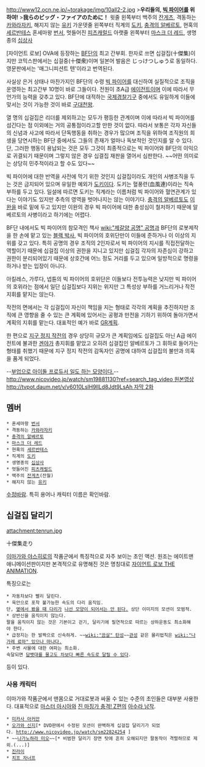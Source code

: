 http://www12.ocn.ne.jp/~torakage/img/10all2-2.jpg
>'''우리들의, [[빅 파이어]]를 위하여!'''
>'''我らのビッグ・ファイアのために！'''
윗줄 왼쪽부터 백주의 [[잔게츠]], 격동하는 [[카와라자키]], 해지지 않는 [[유키]]
가운뎃줄 왼쪽부터 직계의 [[도키]], [[충격의 알베르토]], 현혹의 [[세르반테스]]
혼세마왕 [[번서]], 멋들어진 [[피츠캐럴드]]
아랫줄 왼쪽부터 [[마스크 더 레드]], 생명종의 [[십상사]]

[자이언트 로보] OVA에 등장하는 [[BF단]]의 최고 간부회.
한자로 쓰면 십걸집(十傑集)이지만 코믹스판에서는 십걸중(十傑衆)이며 일본어 발음은 じっけつしゅう로 동일하다. 영문판에서는 '매그니피션트 텐'이라고 번역된다.

사실상 은거 상태나 마찬가지인 BF단의 수령 [[빅 파이어]]를 대신하여 실질적으로 조직을 운영하는 최고간부 10명이 바로 그들이다. 전원이 초A급 [[에이전트]]이며 이에 따라서 무언가의 능력을 갖추고 있다. BF단에 대적하는 [[국제경찰기구]] 중에서도 유일하게 이들에 맞서는 것이 가능한 것이 바로 [[구대천왕]].

열 명의 십걸집은 리더를 제외하고는 모두가 평등한 관계이며 이에 따라서 빅 파이어를 섬긴다는 점 이외에는 거의 공통점이라고할 만한 것이 없다. 따라서 보통은 각자 자신들의 신념과 사고에 따라서 단독행동을 취하는 경우가 많으며 조직을 위하여 조직원의 희생을 당연시하는 BF단 중에서도 그들의 존재가 얼마나 독보적인 것인지를 알 수 있다. 단, 그러한 행동이 용납되는 것은 모두 그것이 최종적으로는 빅 파이어와 BF단의 이익으로 귀결되기 때문이며 그렇지 않은 경우 십결집 재판을 열어서 심판한다. ~~어떤 의미로는 상당히 민주적이라고 할 수도 있다~~

빅 파이어에 대한 반역을 사전에 막기 위한 것인지 십걸집이라도 개인의 사병조직을 두는 것은 금지되어 있으며 유일한 예외가 [[도키]]이다. 도키는 혈풍련(血風連)이라는 직속 부하를 두고 있다. 일설에 따르면 도키는 직계라는 이름처럼 빅 파이어와 혈연관계가 있다는 이야기도 있지만 추측의 영역을 벗어나지는 않는 이야기다. [[충격의 알베르토]]도 [[이완]]을 바로 밑에 두고 있지만 이완의 경우 빅 파이어에 대한 충성심이 철저하기 때문에 알베르토의 사병이라고 하기에는 어렵다.

BF단 내에서도 빅 파이어의 참모격인 책사 [[wiki:"제갈양 공명" 공명]]과 BF단의 로봇제작을 한 손에 맡고 있는 [[블랙 박사]], 빅 파이어의 호위단만이 이들에 준하거나 이 이상의 지위를 갖고 있다. 특히 공명의 경우 조직의 2인자로서 빅 파이어의 지시를 직접전달하는 역할이기 때문에 십걸집 이상의 권한을 지니고 있지만 십걸집 각자의 자존심이 강하고 권한이 분리되어있기 때문에 상호간에 어느 정도 거리를 두고 있으며 일방적으로 명령을 하거나 받는 입장이 아니다.

아킬레스, 가루다, 넵튠의 빅 파이어의 호위단은 이들보다 전투능력은 낮지만 빅 파이어의 호위라는 점에서 일단 십걸집보다 지위는 위지만 그 특성상 부하를 거느리거나 작전지휘를 맡지는 않는다.

작전의 면에서는 각 십걸집이 자신이 책임을 지는 형태로 각각의 계획을 추진하지만 조직에 큰 영향을 줄 수 있는 큰 계획에 있어서는 공평과 만전을 기하기 위하여 돌아가면서 계획의 지휘를 맡는다. 대표적인 예가 바로 [[GR계획]].

한 편으로 [[지구 정지 작전]]의 경우 상당히 규모가 큰 계획임에도 십걸집도 아닌 A급 에이전트에 불과한 [[겐야]]가 총지휘를 맡았고 오히려 십걸집인 알베르토가 그 휘하로 들어가는 형태를 취했기 때문에 지구 정지 작전의 감독자인 공명에 대하여 십걸집의 불만과 의혹을 품게 되었다.

{{{#!html
<iframe title='[한글자막][아이돌마스터] 애니판 BF단 십걸집P 제1화 [자이언트로보 MAD]' width='640px' height='360px' src='http://videofarm.daum.net/controller/video/viewer/Video.html?vid=vbc01jrUlKzSLvCBafzLUrS&play_loc=undefined&alert=true' frameborder='0' scrolling='no' ></iframe>
}}}

--[[아이돌 마스터/애니메이션|부업으로 아이돌 프로듀서 일도 하는 모양이다.]]--
[[http://www.nicovideo.jp/watch/sm19881130?ref=search_tag_video 원본영상]][[http://tvpot.daum.net/v/v6010LslH9llLd8Jdt9LsAh 자막 2화]]

== 멤버 ==
 * 혼세마왕 [[번서]]
 * 격동하는 [[카와라자키]]
 * [[충격의 알베르토]]
 * [[마스크 더 레드]]
 * 현혹의 [[세르반테스]]
 * 직계의 [[도키]]
 * 생명종의 [[십상사]]
 * 멋들어진 [[피츠캐럴드]]
 * 백주의 [[잔게츠]](잔월)
 * 해지지 않는 [[유키]]

[[수정바람]]. 특히 용어나 캐릭터 이름은 확인바람.

== 십걸집 달리기 ==
attachment:tenrun.jpg

十傑集走り

[[이마가와 야스히로]]의 작품군에서 특징적으로 자주 보이는 초인 액션. 원조는 에이트맨 애니메이션판이지만 본격적으로 유명해진 것은 명칭대로 [[자이언트 로보 THE ANIMATION]].

특징으로는

 * 자동차보다 빨리 달린다.
 * 육안으로 포착 불가능한 속도의 다리 움직임.
 단, [[소닉 더 헤지호그|옆에서 봤을 때 다리가]] [[로드러너(워너브라더스)|나선 모양이 되어서는 안 된다.]] 상단 이미지의 모션이 모범적.
 * 상반신을 움직이지 않는다.
 팔을 움직이지 않는 것은 기본이고 걷기, 달리기에 필연적으로 따르는 상하운동도 최소화해야 한다.
 * 급정지는 한 발짝으로 신속하게. ~~[[wiki:"끔살" 탄성]]~~[[관성]] 같은 물리법칙은 [[wiki:"나가레 료마" 있으나 마나다.]]
 * 주변 사물에 대한 여파는 최소화.
 숙달되면 [[잔게츠|담뱃대를 물고도 차보다 빠른 속도로 달릴 수 있다]].

등이 있다.

=== 사용 캐릭터 ===
이마가와 작품군에서 맨몸으로 거대로봇과 싸울 수 있는 수준의 초인들은 대부분 사용한다. 대표적으로 [[마스터 아시아]]와 [[진 마징가 충격! Z편]]의 [[아수라 남작]].

 * [[미카사 아커만]]
 * [[오가와 신지]][* DVD판에서 수정된 모션이 완벽하게 십걸집 달리기가 되었다. http://www.nicovideo.jp/watch/sm22824254 ]
 * ~~[[나가노하라 미오]]~~[* 비범한 달리기 장면 탓에 흔히 오해되지만 팔동작이 격렬하므로 제외.(...)]
 * [[진라이]]
 * [[치프 자너프]]
